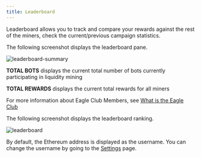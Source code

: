 ```yaml
---
title: Leaderboard
---
```


Leaderboard allows you to track and compare your rewards against the rest of the miners, check the current/previous campaign statistics.

The following screenshot displays the leaderboard pane.

![leaderboard-summary](/img/leaderboard-summary.png)

**TOTAL BOTS** displays the current total number of bots currently participating in liquidity mining

**TOTAL REWARDS** displays the current total rewards for all miners

For more information about Eagle Club Members, see [What is the Eagle Club](/faq/eagle-club/)

The following screenshot displays the leaderboard ranking.

![leaderboard](/img/leaderboard.png)

By default, the Ethereum address is displayed as the username. You can change the username by going to the [Settings](settings) page.
